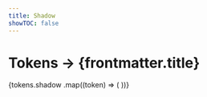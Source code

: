 ```yaml
---
title: Shadow
showTOC: false
---
```


# Tokens &rarr; {frontmatter.title}

<TokensNav selected="shadow" />

<TokenList>
  {tokens.shadow
    .map((token) => (
      <TokenList.Item
        key={token.name}
        category="shadow"
        token={token}
      />
    ))}
</TokenList>
